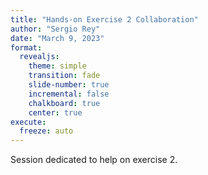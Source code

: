 ```yaml
---
title: "Hands-on Exercise 2 Collaboration"
author: "Sergio Rey"
date: "March 9, 2023"
format: 
  revealjs:
    theme: simple
    transition: fade
    slide-number: true
    incremental: false 
    chalkboard: true
    center: true
execute:
  freeze: auto
---
```


Session dedicated to help on exercise 2.